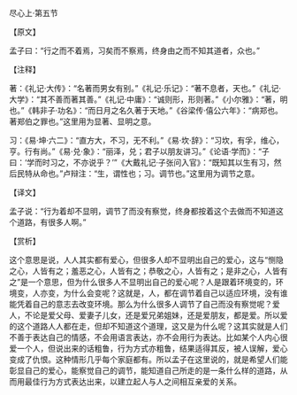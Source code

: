 

尽心上·第五节

【原文】

孟子曰：“行之而不着焉，习矣而不察焉，终身由之而不知其道者，众也。”

【注释】

著：《礼记·大传》：“名著而男女有别。”《礼记·乐记》：“著不息者，天也。”《礼记·大学》：“其不善而著其善。”《礼记·中庸》：“诚则形，形则著。”《小尔雅》：“著，明也。”《韩非子·功名》：“而日月之名久著于天地。”《谷梁传·僖公六年》：“病郑也。著郑伯之罪也。”这里用为显著、显明之意。

习：《易·坤·六二》：“直方大，不习，无不利。”《易·坎·辞》：“习坎，有孚，维心，亨。行有尚。”《易·兑·象》：“丽泽，兑；君子以朋友讲习。”《论语·学而》：“子曰：‘学而时习之，不亦说乎？’”《大戴礼记·子张问入官》：“既知其以生有习，然后民特从命也。”卢辩注：“生，谓性也；习。调节也。”这里用为调节之意。

【译文】

孟子说：“行为着却不显明，调节了而没有察觉，终身都按着这个去做而不知道这个道路，有很多人啊。”

【赏析】

这个意思是说，人人其实都有爱心，但很多人却不显明出自己的爱心，这与“恻隐之心，人皆有之；羞恶之心，人皆有之；恭敬之心，人皆有之；是非之心，人皆有之”是一个意思，但为什么很多人不显明出自己的爱心呢？人是跟着环境变的，环境变，人亦变，为什么会变呢？这就是，人，都在调节着自己以适应环境，没有谁能凭着自己的意志去改变环境。那么为什么很多人调节了自己而没有察觉呢？爱人，不论是爱父母、爱妻子儿女，还是爱兄弟姐妹，还是爱朋友，都是爱。所以爱的这个道路人人都在走，但却不知道这个道理，这又是为什么呢？这其实就是人们不善于表达自己的情感，不会用语言表达，亦不会用行为表达。比如某个人内心很爱一个人，但说出来的话粗鲁，行为方式亦粗鲁，结果适得其反，被人误解，爱心变成了仇恨。这种情形几乎每个家庭都有。所以孟子在这里说的，就是希望人们能彰显自己的爱心，能察觉自己的调节，能知道自己所走的是一条什么样的道路，从而用最佳行为方式表达出来，以建立起人与人之间相互亲爱的关系。

